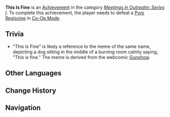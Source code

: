 {{Achievement Infobox
|title        = 
|id           = 86011
|order id     = 9011
|category     = Meetings in Outrealm: Series I
|description  = Defeat a [[Pyro Regisvine]] in [[Co-Op Mode]].
|requirements = 
|primogems    = 10
|tracking     = 
|topic        = Pyro Regisvine; Co-Op Mode
}}
'''This Is Fine''' is an [[Achievement]] in the category ''[[Meetings in Outrealm: Series I]]''. To complete this achievement, the player needs to defeat a [[Pyro Regisvine]] in [[Co-Op Mode]].

==Trivia==
* "This Is Fine" is likely a reference to the meme of the same name, depicting a dog sitting in the middle of a burning room calmly saying, "This is fine." The meme is derived from the webcomic [https://gunshowcomic.com/648 Gunshow].
<!--
==Video Guides==
{{EVT
|video1   = 
|caption1 = 
}}
-->
==Other Languages==
{{Other Languages|default_hidden=1
|en      = This Is Fine
|zhs     = 「This is fine」
|zht     = 「This is fine」
|ja      = 「This is fine」
|ko      = 「This is fine」
|es      = “This is fine”
|fr      = Tout va bien
|ru      = This is fine.
|th      = "ยังไหวอยู่"
|th_rm   = 
|vi      = "This is fine"
|de      = „Kein Grund zur Sorge“
|id      = This is Fine...
|pt      = "This is fine"
}}

==Change History==
{{Change History|1.0}}
<!--
==References==
{{Reflist}}
-->
==Navigation==
{{Achievement Navbox|Meetings in Outrealm: Series I}}